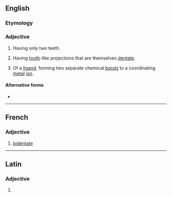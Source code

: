 {{also|bi-dentate}}
==English==

===Etymology===
{{prefix|en|bi|dentate}}

===Adjective===
{{en-adj|-}}

# {{lb|en|zoology}} Having only two teeth.
# {{lb|en|botany}} Having [[tooth]]-like projections that are themselves [[dentate]].
# {{lb|en|chemistry}} Of a [[ligand]], forming two separate chemical [[bond]]s to a coordinating [[metal]] [[ion]].

====Alternative forms====
* {{l|en|bi-dentate}}

----

==French==

===Adjective===
{{fr-adj}}

# {{lb|fr|chemistry}} [[#English|bidentate]]

----

==Latin==

===Adjective===
{{la-adj-form|bidentāte}}

# {{inflection of|bidentātus||voc|m|s|lang=la}}